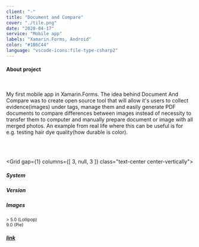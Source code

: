 ```yaml
---
client: "-"
title: "Document and Compare"
cover: "./tile.png"
date: "2020-04-17"
service: "Mobile app"
labels: "Xamarin.Forms, Android"
color: "#1B6C44"
language: "vscode-icons:file-type-csharp2"
---
```



<h4>About project</h4>

<br/>

<p class="text-justify">
  My first mobile app in Xamarin.Forms. The idea behind Document And Compare was to create open source tool that will allow it's users to collect evidence(images) under tags, manage them and easily generate PDF documents to compare differences between images instead of necessity to transfer them to computer and manually prepare document or image with all merged photos. An example from real life where this can be useful is for e.g. testing hair dye quality(how durable is color).
</p>

<br/>
<br/>

<Grid
  gap={1}
  columns={[ 3, null, 3 ]}
  class="text-center center-vertically">
  <Box><h5>System</h5></Box>
  <Box><h5>Version</h5></Box>
  <Box><h5>Images</h5></Box>
  <Box><span class="iconify android-icon" data-icon="logos:android-icon" data-inline="false" style="margin-top: 9%;"></span></Box>
  <Box><small>&gt; 5.0 (Lollipop) <br/> 9.0 (Pie)</small></Box>
  <Box><h5><a href="https://github.com/OS-expected/document-and-compare#screens" target="_blank">link</a></h5></Box>
</Grid>

<Arrow/>

<GitHubButton url="https://github.com/OS-expected/document-and-compare#readme"/>